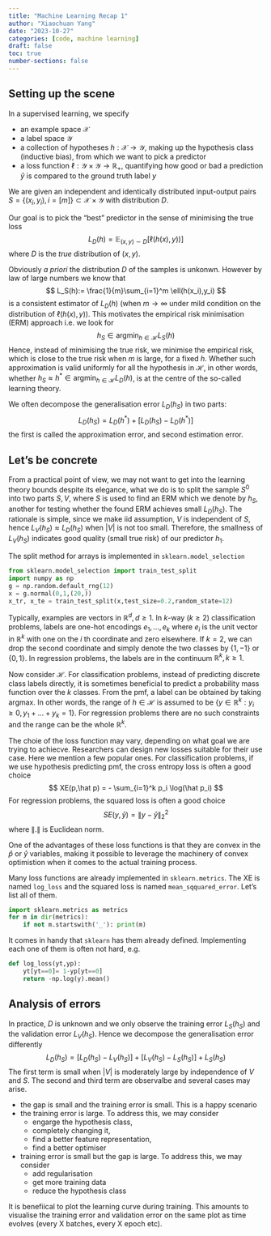 ```yaml
---
title: "Machine Learning Recap 1"
author: "Xiaochuan Yang"
date: "2023-10-27"
categories: [code, machine learning]
draft: false
toc: true
number-sections: false
---
```


\def\PP{\mathbb{P}}
\def\VAR{\mathrm{VaR}}
\def\RR{\mathbb{R}}
\def\EE{\mathbb{E}}


## Setting up the scene  

In a supervised learning, we specify 

- an example space $\mathcal X$  
- a label space $\mathcal Y$
-  a collection of hypotheses $h: \mathcal X \to \mathcal Y$, making up the hypothesis class  (inductive bias), from which we want to pick a predictor
-  a loss function $\ell: \mathcal Y \times \mathcal Y \to \RR_+$, quantifying how good or bad a prediction $\hat y$ is compared to the ground truth label $y$


:::{.callout-important}
We are given an independent and identically distributed input-output pairs 
$S = \{(x_i,y_i), i=[m]\}\subset \mathcal X\times\mathcal Y$ with distribution $D$. 
:::

Our goal is to pick the "best" predictor in the sense of minimising the true loss  
$$
L_D(h) = \EE_{(x,y)\sim D}[\ell(h(x),y))]  
$$
where $D$ is the *true* distribution of $(x,y)$.

Obviously *a priori* the distribution $D$ of the samples is unkonwn. However by law of large numbers we know that 
$$
L_S(h):= \frac{1}{m}\sum_{i=1}^m \ell(h(x_i),y_i)
$$
is a consistent estimator of $L_D(h)$ (when $m\to\infty$ under mild condition on the distribution of $\ell(h(x),y)$). This motivates the empirical risk minimisation (ERM) approach i.e. we look for 
$$
h_S \in \mathrm{argmin}_{h\in\mathcal H} L_S(h)
$$
Hence, instead of minimising the true risk, we minimise the empirical risk, which is close to the true risk when $m$ is large, for a fixed $h$. Whether such approximation is valid uniformly for all the hypothesis in $\mathcal H$, in other words, whether $h_S\approx h^*\in \mathrm{argmin}_{h\in\mathcal H} L_D(h)$, is at the centre of the so-called learning theory. 

We often decompose the generalisation error $L_D(h_S)$ in two parts:
$$
L_D(h_S) =  L_D(h^*) + [L_D(h_S) - L_D(h^*)] 
$$
the first is called the approximation error, and second estimation error. 


## Let's be concrete  

From a practical point of view, we may not want to get into the learning theory bounds despite its elegance, what we do is to  split the sample $S^0$ into two parts $S, V$, where $S$ is used to find an ERM which we denote by $h_S$, another for testing whether the found ERM achieves small $L_D(h_S)$. The rationale is simple, since we make iid assumption, $V$ is independent of $S$, hence $L_{V}(h_S) \approx L_D(h_S)$ when $|V|$ is not too small. Therefore, the smallness of $L_{V}(h_S)$ indicates good quality (small true risk) of our predictor $h_1$. 

The split method for arrays is implemented in `sklearn.model_selection`

```python
from sklearn.model_selection import train_test_split
import numpy as np
g = np.random.default_rng(12)
x = g.normal(0,1,(20,))
x_tr, x_te = train_test_split(x,test_size=0.2,random_state=12)
```

Typically, examples are vectors in $\RR^d, d\ge 1$. In $k$-way ($k\ge 2$) classification problems, labels are one-hot encodings $e_1,..., e_k$ where $e_i$ is the unit vector in $\RR^k$ with one on the $i$ th coordinate and zero elsewhere. If $k=2$, we can drop the second coordinate and simply denote the two classes by $\{1, -1\}$ or $\{0,1\}$. In regression problems, the labels are in the continuum $\RR^k, k\ge 1$. 

Now consider $\mathcal H$. For classification problems, instead of predicting discrete class labels directly, it is sometimes beneficial to predict a probability mass function over the $k$ classes. From the pmf, a label can be obtained by taking argmax. In other words, the range of $h\in\mathcal H$ is assumed to be $\{y\in\RR^k: y_i\ge 0, y_1+...+y_k=1\}$. For regression problems there are no such constraints and the range can be the whole $\RR^k$. 

The choie of the loss function may vary, depending on what goal we are trying to achiecve. Researchers can design new losses suitable for their use case. Here we mention a few popular ones. For classification problems, if we use hypothesis predicting pmf, the cross entropy loss is often a good choice
$$
XE(p,\hat p) =  - \sum_{i=1}^k p_i \log(\hat p_i)
$$
For regression problems, the squared loss is often a good choice
$$SE(y,\hat y)= \|y-\hat y\|^2_2$$
where $\|.\|$ is Euclidean norm. 

One of the advantages of these loss functions is that they are convex in the $\hat p$ or $\hat y$ variables, making it possible to leverage the machinery of convex optimistion when it comes to the actual training process. 

Many loss functions are already implemented in `sklearn.metrics`. The XE is named `log_loss` and the squared loss is named `mean_sqquared_error`. Let's list all of them.

```python
import sklearn.metrics as metrics
for m in dir(metrics):
    if not m.startswith('_'): print(m)
```

It comes in handy that `sklearn` has them already defined. Implementing each one of them is often not hard, e.g.
```python
def log_loss(yt,yp):
    yt[yt==0]= 1-yp[yt==0]
    return -np.log(y).mean()
```


<!-- ## Model selection / hyperparameter tuning 

Models may have many hyperparameters (learning rate, tree depth, neural network architectures etc). One can use k-fold cross validation to pick the one that optimises a certain metric prescribed by the user of these models. This is 

```python
from sklearn.model_selection import RandomizedSearchCV, GridSearchCV
``` -->

## Analysis of errors

In practice, $D$ is unknown and we only observe the training error $L_S(h_S)$ and the validation error $L_V(h_S)$. Hence we decompose the generalisation error differently
$$
L_D(h_S) = [L_D(h_S) - L_V(h_S)] + [L_V(h_S) - L_S(h_S)] + L_S(h_S)
$$
The first term is small when $|V|$ is moderately large by independence of $V$ and $S$. 
The second and third term are observalbe and several cases may arise. 

- the gap is small and the training error is small. This is a happy scenario
- the training error is large. To address this, we may consider
  - engarge the hypothesis class, 
  - completely changing it, 
  - find a better feature representation,
  - find a better optimiser  
- training error is small but the gap is large. To address this, we may consider
  - add regularisation
  - get more training data
  - reduce the hypothesis class

It is benefiical to plot the learning curve during training. This amounts to visualise the training error and validation error on the same plot as time evolves (every X batches, every X epoch etc). 

